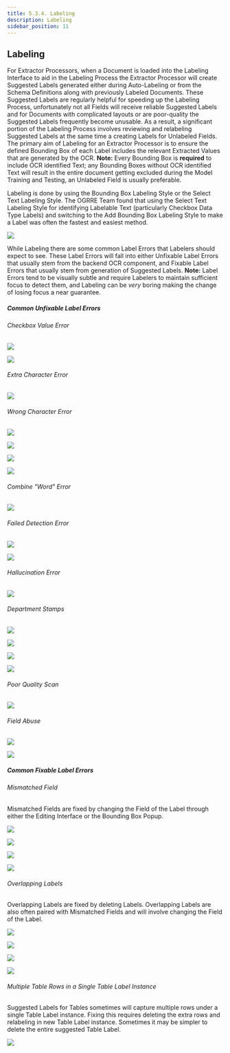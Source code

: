 ```yaml
---
title: 5.3.4. Labeling
description: Labeling
sidebar_position: 11
---
```


## Labeling

For Extractor Processors, when a Document is loaded into the Labeling
Interface to aid in the Labeling Process the Extractor Processor will
create Suggested Labels generated either during Auto-Labeling or from
the Schema Definitions along with previously Labeled Documents. These
Suggested Labels are regularly helpful for speeding up the Labeling
Process, unfortunately not all Fields will receive reliable Suggested
Labels and for Documents with complicated layouts or are poor-quality
the Suggested Labels frequently become unusable. As a result, a
significant portion of the Labeling Process involves reviewing and
relabeling Suggested Labels at the same time a creating Labels for
Unlabeled Fields. The primary aim of Labeling for an Extractor Processor
is to ensure the defined Bounding Box of each Label includes the
relevant Extracted Values that are generated by the OCR. **Note:** Every
Bounding Box is **required** to include OCR identified Text; any
Bounding Boxes without OCR identified Text will result in the entire
document getting excluded during the Model Training and Testing, an
Unlabeled Field is usually preferable.

Labeling is done by using the Bounding Box Labeling Style or the Select
Text Labeling Style. The OGRRE Team found that using the Select Text
Labeling Style for identifying Labelable Text (particularly Checkbox
Data Type Labels) and switching to the Add Bounding Box Labeling Style
to make a Label was often the fastest and easiest method.

![](../../static/screenshots/DocAI/Extractor/extractor_labeling_labeling_1.PNG)

While Labeling there are some common Label Errors that Labelers should
expect to see. These Label Errors will fall into either Unfixable Label
Errors that usually stem from the backend OCR component, and Fixable
Label Errors that usually stem from generation of Suggested Labels.
**Note:** Label Errors tend to be visually subtle and require Labelers
to maintain sufficient focus to detect them, and Labeling can be *very*
boring making the change of losing focus a near guarantee.

##### **Common Unfixable Label Errors**

###### Checkbox Value Error

![](../../static/screenshots/DocAI/Extractor/extractor_labeling_labeling_2.PNG)

![](../../static/screenshots/DocAI/Extractor/extractor_labeling_labeling_3.PNG)

###### Extra Character Error

![](../../static/screenshots/DocAI/Extractor/extractor_labeling_labeling_4.PNG)

###### Wrong Character Error

![](../../static/screenshots/DocAI/Extractor/extractor_labeling_labeling_5.PNG)

![](../../static/screenshots/DocAI/Extractor/extractor_labeling_labeling_6.PNG)

![](../../static/screenshots/DocAI/Extractor/extractor_labeling_labeling_7.PNG)

![](../../static/screenshots/DocAI/Extractor/extractor_labeling_labeling_8.PNG)

###### Combine "Word" Error

![](../../static/screenshots/DocAI/Extractor/extractor_labeling_labeling_9.PNG)


###### Failed Detection Error

![](../../static/screenshots/DocAI/Extractor/extractor_labeling_labeling_10.PNG)

![](../../static/screenshots/DocAI/Extractor/extractor_labeling_labeling_11.PNG)

###### Hallucination Error

![](../../static/screenshots/DocAI/Extractor/extractor_labeling_labeling_12.PNG)

###### Department Stamps

![](../../static/screenshots/DocAI/Extractor/extractor_labeling_labeling_13.PNG)

![](../../static/screenshots/DocAI/Extractor/extractor_labeling_labeling_14.PNG)

![](../../static/screenshots/DocAI/Extractor/extractor_labeling_labeling_15.PNG)

![](../../static/screenshots/DocAI/Extractor/extractor_labeling_labeling_16.PNG)

###### Poor Quality Scan

![](../../static/screenshots/DocAI/Extractor/extractor_labeling_labeling_17.PNG)

###### Field Abuse

![](../../static/screenshots/DocAI/Extractor/extractor_labeling_labeling_18.PNG)

![](../../static/screenshots/DocAI/Extractor/extractor_labeling_labeling_19.PNG)

##### **Common Fixable Label Errors**

###### Mismatched Field

Mismatched Fields are fixed by changing the Field of the Label through
either the Editing Interface or the Bounding Box Popup.

![](../../static/screenshots/DocAI/Extractor/extractor_labeling_labeling_20.PNG)

![](../../static/screenshots/DocAI/Extractor/extractor_labeling_labeling_21.PNG)

![](../../static/screenshots/DocAI/Extractor/extractor_labeling_labeling_22.PNG)

![](../../static/screenshots/DocAI/Extractor/extractor_labeling_labeling_23.PNG)

###### Overlapping Labels

Overlapping Labels are fixed by deleting Labels. Overlapping Labels are
also often paired with Mismatched Fields and will involve changing the
Field of the Label.

![](../../static/screenshots/DocAI/Extractor/extractor_labeling_labeling_24.PNG)

![](../../static/screenshots/DocAI/Extractor/extractor_labeling_labeling_25.PNG)

![](../../static/screenshots/DocAI/Extractor/extractor_labeling_labeling_26.PNG)

![](../../static/screenshots/DocAI/Extractor/extractor_labeling_labeling_27.PNG)

###### Multiple Table Rows in a Single Table Label Instance

Suggested Labels for Tables sometimes will capture multiple rows under a
single Table Label instance. Fixing this requires deleting the extra
rows and relabeling in new Table Label instance. Sometimes it may be
simpler to delete the entire suggested Table Label.

![](../../static/screenshots/DocAI/Extractor/extractor_labeling_labeling_28.PNG)

